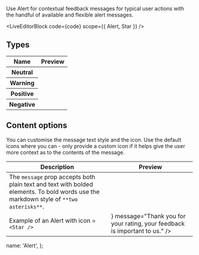 
Use Alert for contextual feedback messages for typical user actions with the handful of available and flexible alert messages.

<LiveEditorBlock code={code} scope={{ Alert, Star }} />
<GeneratePropsTable componentName="Alert" />

## Types

<table className="docs-table table table-condensed">
  <thead>
    <tr>
      <th>Name</th>
      <th>Preview</th>
    </tr>
  </thead>
  <tbody>
    <tr>
      <th scope="row">Neutral</th>
      <td>
        <Alert message="Payments sent to your bank details **today** might not arrive in time for the holidays."></Alert>
      </td>
    </tr>
    <tr>
      <th scope="row">Warning</th>
      <td>
        <Alert
          type="warning"
          message="Payments sent to your bank details **today** might not arrive in time for the holidays."
        />
      </td>
    </tr>
    <tr>
      <th scope="row">Positive</th>
      <td>
        <Alert
          type="positive"
          message="Payments sent to your bank details **today** might not arrive in time for the holidays."
        />
      </td>
    </tr>
    <tr>
      <th scope="row">Negative</th>
      <td>
        <Alert
          type="negative"
          message="Payments sent to your bank details **today** might not arrive in time for the holidays."
        />
      </td>
    </tr>
  </tbody>
</table>

## Content options

You can customise the message text style and the icon. Use the default icons where you can - only provide a custom icon if it helps give the user more context as to the contents of the message.

<table className="table docs-table table-condensed">
  <thead>
    <tr>
      <th>Description</th>
      <th>Preview</th>
    </tr>
  </thead>
  <tbody>
    <tr>
      <td>
        The <code>message</code> prop accepts both plain text and text with bolded elements. To bold
        words use the markdown style of <code>**two asterisks**</code>.
      </td>
      <td>
        <Alert message="Payments sent to your bank details **today** might not arrive in time for the holidays." />
      </td>
    </tr>
    <tr>
      <td>
        Example of an Alert with icon = <code>&lt;Star /&gt;</code>
      </td>
      <td>
        <Alert
          icon={<Star />}
          message="Thank you for your rating, your feedback is important to us."
        />
      </td>
    </tr>
  </tbody>
</table>

  name: 'Alert',
};
